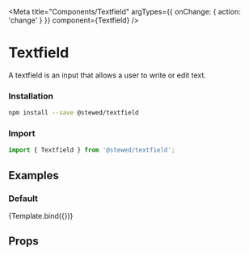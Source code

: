 
<Meta
    title="Components/Textfield"
    argTypes={{ onChange: { action: 'change' } }}
    component={Textfield}
/>

# Textfield

A textfield is an input that allows a user to write or edit text.

### Installation

```bash
npm install --save @stewed/textfield
```

### Import

```js
import { Textfield } from '@stewed/textfield';
```

## Examples


### Default

<Canvas>
    <Story
        name="Base"
        args={{
            placeholder: 'Type your value...',
            defaultValue: '',
            skin: 'default',
            disabled: false,
        }}
    >
        {Template.bind({})}
    </Story>
</Canvas>

## Props

<ArgsTable of={Textfield} />
